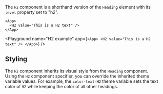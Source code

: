 The `H2` component is a shorthand version of the `Heading` element with its `level` property set to "h2".

```ueml copy
<App>
  <H2 value="This is a H2 text" />
</App>
```

<Playground
  name="H2 example"
  app={`
  <App>
    <H2 value="This is a H2 text" />
  </App>
  `}
/>

## Styling

The `H2` component inherits its visual style from the `Heading` component.
Using the `H2` component specifier, you can override the inherited theme variable values.
For example, the `color-text-H2` theme variable sets the text color of `H2` while keeping the color of all other headings.
